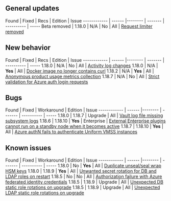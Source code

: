 ## General updates

 Found  | Fixed   | Recs    | Edition    | Issue
------------ | ------ |-------- | ------- | ---------- | -----
Beta removed | 1.18.0 | N/A     | No      | All        | [Request limiter removed](/vault/docs/v1.18.x/updates/important-changes#request-limiter-configuration-removal)


## New behavior

 Found  | Fixed   | Recs    | Edition    | Issue
------------ | ------ |-------- | ------- | ---------- | -----
1.18.0 | N/A     | No      | All        | [Activity log changes](/vault/docs/v1.18.x/updates/important-changes#default-activity-log-querying-period)
1.18.0 | N/A     | **Yes** | All        | [Docker image no longer contains curl](/vault/docs/v1.18.x/updates/important-changes#docker-image-no-longer-contains-curl)
1.18.2 | N/A     | **Yes** | All        | [Anonymous product usage metrics collection](/vault/docs/v1.18.x/updates/important-changes#product-usage-reporting)
1.18.7 | N/A     | No      | All        | [Strict validation for Azure auth login requests](/vault/docs/v1.18.x/updates/important-changes#azure-auth-plugin-requires-resource_group_name-vm_name-and-vmss_name-to-match-the-jwt-claims-on-login)


## Bugs

 Found  | Fixed   | Workaround    | Edition    | Issue
------------ | ------ |-------- | ------- | ---------- | -----
1.18.0 | 1.18.7  | Upgrade | All        | [Vault log file missing subsystem logs](/vault/docs/v1.18.x/updates/important-changes#vault-log-file-missing-subsystem-logs)
1.18.6 | 1.18.10 | **Yes** | Enterprise | [External Enterprise plugins cannot run on a standby node when it becomes active](/vault/docs/v1.18.x/updates/important-changes#external-ent-plugins)
1.18.7 | 1.18.10 | **Yes** | All        | [Azure authN fails to authenticate Uniform VMSS instances](/vault/docs/v1.18.x/updates/important-changes#azure-auth-fails-to-authenticate-uniform-vmss-instances)


## Known issues

 Found  | Fixed   | Workaround    | Edition    | Issue
------------ | ------ |-------- | ------- | ---------- | -----
1.18.0 | No      | **Yes** | All        | [Duplicate unseal/seal wrap HSM keys](/vault/docs/v1.18.x/updates/important-changes#seal-seal-wrapped-duplicate-hsm-keys)
1.18.0 | 1.18.9  | **Yes** | All        | [Unwanted secret rotation for DB and LDAP roles on restart](/vault/docs/v1.18.x/updates/important-changes#database-and-ldap-secrets-engine-unwanted-secret-rotation-on-backend-restart)
1.18.5 | No      | No      | All        | [Authorization failure with Azure federated identity credentials](/vault/docs/v1.18.x/updates/important-changes#authorization-failures-using-azure-federated-identity-credentials)
1.18.5 | 1.18.9  | Upgrade | All        | [Unexpected DB static role rotations on upgrade](/vault/docs/v1.18.x/updates/important-changes#database-static-role-rotations-on-upgrade)
1.18.5 | 1.18.9  | Upgrade | All        | [Unexpected LDAP static role rotations on upgrade](/vault/docs/v1.18.x/updates/important-changes#ldap-static-role-rotations-on-upgrade)